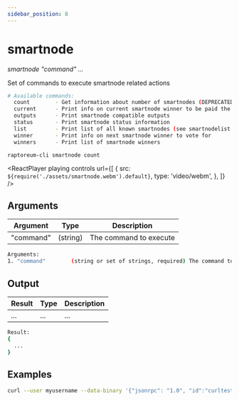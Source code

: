 ```yaml
---
sidebar_position: 8
---
```



# smartnode

_smartnode "command" ..._

Set of commands to execute smartnode related actions

```bash
# Available commands:
  count        - Get information about number of smartnodes (DEPRECATED options: 'total', 'ps', 'enabled', 'qualify', 'all')
  current      - Print info on current smartnode winner to be paid the next block (calculated locally)
  outputs      - Print smartnode compatible outputs
  status       - Print smartnode status information
  list         - Print list of all known smartnodes (see smartnodelist for more info)
  winner       - Print info on next smartnode winner to vote for
  winners      - Print list of smartnode winners
```

`raptoreum-cli smartnode count`

<ReactPlayer
  playing
  controls
  url={[
    {
      src: `${require('./assets/smartnode.webm').default}`,
      type: 'video/webm',
    },
  ]}
/>

## Arguments

| Argument  | Type     | Description            |
| --------- | -------- | ---------------------- |
| "command" | (string) | The command to execute |

```bash
Arguments:
1. "command"        (string or set of strings, required) The command to execute
```

## Output

| Result | Type | Description |
| ------ | ---- | ----------- |
| ...    | ...  | ...         |

```bash
Result:
{
  ...
}
```

## Examples

```bash
curl --user myusername --data-binary '{"jsonrpc": "1.0", "id":"curltest", "method": "smartnode", "params": ["count"] }' -H 'content-type: text/plain;' http://127.0.0.1:9998/
```
